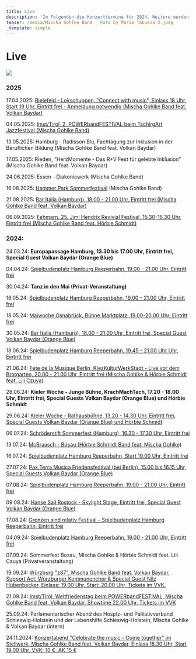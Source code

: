 ```yaml
---
title: Live
description: 'Im Folgenden die Konzerttermine für 2024. Weitere werden folgen. :)'
teaser: /media/Mischa Gohlke Band _ Foto by Marie Tabuena 2.jpeg
_template: simple
---
```


# Live

![](</media/MG Prio DSC03330(1)(1).jpg>)

### 2025

17.04.2025: [Bielefeld - Lokschuppen, "Connect with music", Einlass 18 Uhr, Start 19 Uhr, Eintritt frei - Anmeldung notwendig (Mischa Gohlke Band feat. Volkan Baydar)](https://www.lokschuppen-bielefeld.de/event/connect-with-music/)

04.05.2025: [Imst/Tirol, 2. POWERbandFESTIVAL beim TschirgArt Jazzfestival (Mischa Gohlke Band)](https://powerbandtirol.at/powerbandfestival-2/)

13.05.2025: Hamburg - Radisson Blu, Fachtagung zur Inklusion in der Beruflichen Bildung (Mischa Gohlke Band feat. Volkan Baydar)

17.05.2025: Rieden, “HerzMomente - Das R+V Fest für gelebte Inklusion” (Mischa Gohlke Band feat. Volkan Baydar)

24.06.2025: Essen - Diakoniewerk (Mischa Gohlke Band)

16.08.2025: [Hammer Park Sommerfestival](https://www.hamm-wir-alles.de/veranstaltungen/hammer-sommerfestival) (Mischa Gohlke Band)

21.08.2025: [Bar Italia (Hamburg), 18.00 - 21.00 Uhr, Eintritt frei (Mischa Gohlke Band feat. Volkan Baydar)](https://www.bar-italia.hamburg/livemusik)

06.09.2025: [Fehmarn, 25. Jimi Hendrix Revivial Festival, 15.30-16.30 Uhr, Eintritt frei (Mischa Gohlke Band feat. Hörbie Schmidt)](https://www.facebook.com/ffgev/)

### 2024:

24.03.24: **Europapassage Hamburg, 13.30 bis 17.00 Uhr, Eintritt frei, Special Guest Volkan Baydar (Orange Blue)**

04.04.24: [Spielbudenplatz Hamburg Reeperbahn, 19.00 - 21.00 Uhr, Eintritt frei](https://spielbudenplatz.eu/erleben/events/mischa-gohlke-band)

30.04.24: **Tanz in den Mai (Privat-Veranstaltung)**

16.05.24: [Spielbudenplatz Hamburg Reeperbahn, 19.00 - 21.00 Uhr, Eintritt frei](https://spielbudenplatz.eu/erleben/events/biergarten)

18.05.24: [Maiwoche Osnabrück, Bühne Marktplatz, 19.00-20.00 Uhr, Eintritt frei](https://erleben.osnabrueck.de/de/stadt-erleben/city-events/maiwoche/marktplatz/)

30.05.24: [Bar Italia (Hamburg), 18.00 - 21.00 Uhr, Eintritt frei, Special Guest Volkan Baydar (Orange Blue)](https://www.bar-italia.hamburg/livemusik)

18.06.24: [Spielbudenplatz Hamburg Reeperbahn, 19.45 - 21.00 Uhr Uhr, Eintritt frei](https://spielbudenplatz.eu/erleben/events/biergarten)

21.06.24: [Fete de la Musique Berlin, KiezKulturWerkStadt - Live vor dem Brotgarten, 20.00 - 21.00 Uhr, Eintritt frei (Mischa Gohlke & Hörbie Schmidt feat. Lili Czuya)](https://www.kiezkulturwerkstadt.de/veranstaltung/die-fete-de-la-musique/)

28.06.24: **Kieler Woche - Junge Bühne, KrachMachTach, 17.20 - 18.00 Uhr, Eintritt frei, Special Guests Volkan Baydar (Orange Blue) und Hörbie Schmidt**

29.06.24: [Kieler Woche - Rathausbühne, 13.20 - 14.30 Uhr, Eintritt frei, Special Guests Volkan Baydar (Orange Blue) und Hörbie Schmidt](https://www.grenzensindrelativ.de/live/kieler-woche-rathausbuehne-290624-festival-der-vielfalt)

06.07.24: [Schröderstift Sommerfest (Hamburg), 16.30 - 17.30 Uhr, Eintritt frei](https://msv-schroederstift.de/)

13.07.24: [McBraasch - Bosau (Hörbie Schmidt Band feat. Mischa Gohlke)](https://www.mcbraasch.de/)

16.07.24: [Spielbudenplatz Hamburg Reeperbahn, Start 19.00 Uhr, Eintritt frei](https://spielbudenplatz.eu/erleben/events/biergarten)

27.07.24: [Pax Terra Musica Friedensfestival (bei Berlin), 15.00 bis 16.15 Uhr, Special Guests Volkan Baydar (Orange Blue)](https://www.pax-terra-musica.de/)

07.08.24: [Spielbudenplatz Hamburg Reeperbahn, 19.00 - 21.00 Uhr, Eintritt frei](https://spielbudenplatz.eu/erleben/events/biergarten)

09.08.24: [Hanse Sail Rostock - Skylight Stage, Eintritt frei, Special Guest Volkan Baydar (Orange Blue)](https://www.grenzensindrelativ.de/live/uebersicht)

17.08.24: [Grenzen sind relativ Festival - Spielbudenplatz Hamburg Reeperbahn, Eintritt frei](https://www.grenzensindrelativ.de/live/uebersicht)

04.09.24: [Spielbudenplatz Hamburg Reeperbahn, 19.00 - 21.00 Uhr, Eintritt frei](https://spielbudenplatz.eu/erleben/events/biergarten)

07.09.24: Sommerfest Bosau, Mischa Gohlke & Hörbie Schmidt feat. Lili Czuya (Privatveranstaltung)

19.09.24: [Würzburg "z87", Mischa Gohlke Band feat. Volkan Baydar. Support Act: Würzburger Kommunenchor & Special Guest Nilz Hübenbecker, Einlass: 19.00 Uhr, Start: 20.00 Uhr, Tickets im VVK. ](https://z87.de/event/240919/)

21.09.24: [Imst/Tirol, Weltfriedenstag beim POWERbandFESTIVAL, Mischa Gohlke Band feat. Volkan Baydar, Showtime 22.00 Uhr, Tickets im VVK](https://kupfticket.com/events/powerbandfestival)

25.09.24: Parlamentarischer Abend des Hospiz- und Palliativverband Schleswig-Holstein und der Lebenshilfe Schleswig-Holstein, Mischa Gohlke & Volkan Baydar (intern)

24.11.2024: [Konzertabend "Celebrate the music - Come together" im Stellwerk, Mischa Gohlke Band feat. Volkan Baydar, Einlass 18.30 Uhr, Start 19.00 Uhr, VVK: 10 €, AK 15 € ](https://www.grenzensindrelativ.de/live/konzertabend-celebrate-the-music-come-together-241124-stellwerk)
